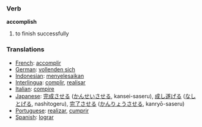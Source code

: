 === Verb ===
'''accomplish'''
# to finish successfully

=== Translations ===
*[[French]]: [[accomplir]]
*[[German]]: [[vollenden sich]]
*[[Indonesian]]: [[selesai|menyelesaikan]]
*[[Interlingua]]: [[complir]], [[realisar]]
*[[Italian]]: [[compire]]
*[[Japanese]]: [[完成]]させる ([[かんせい]]させる, kansei-saseru), [[成し遂げる]] ([[なしとげる]], nashitogeru), [[完了]]させる ([[かんりょう]]させる, kanryō-saseru)
*[[Portuguese]]: [[realizar]], [[cumprir]]
*[[Spanish]]: [[lograr]]